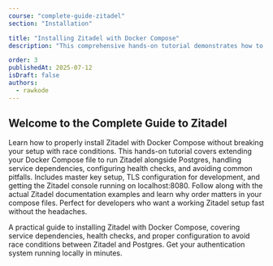```yaml
---
course: "complete-guide-zitadel"
section: "Installation"

title: "Installing Zitadel with Docker Compose"
description: "This comprehensive hands-on tutorial demonstrates how to deploy Zitadel, the modern identity and access management platform, using Docker Compose. Starting with essential prerequisites including Docker and Docker Compose installed on your machine, you'll learn the complete deployment process from start to finish."

order: 3
publishedAt: 2025-07-12
isDraft: false
authors:
  - rawkode
---
```



## Welcome to the Complete Guide to Zitadel

Learn how to properly install Zitadel with Docker Compose without breaking your setup with race conditions. This hands-on tutorial covers extending your Docker Compose file to run Zitadel alongside Postgres, handling service dependencies, configuring health checks, and avoiding common pitfalls. Includes master key setup, TLS configuration for development, and getting the Zitadel console running on localhost:8080. Follow along with the actual Zitadel documentation examples and learn why order matters in your compose files. Perfect for developers who want a working Zitadel setup fast without the headaches.

A practical guide to installing Zitadel with Docker Compose, covering service dependencies, health checks, and proper configuration to avoid race conditions between Zitadel and Postgres. Get your authentication system running locally in minutes.

<div className="relative w-full aspect-video rounded-xl overflow-hidden bg-black shadow-2xl my-8">
  <VideoPlayer
    client:only="vue"
    video="fh6co0t0jsacv1wou1q7iyj7"
    thumbnailUrl="https://example.com/thumbnail.jpg"
  />
</div>
